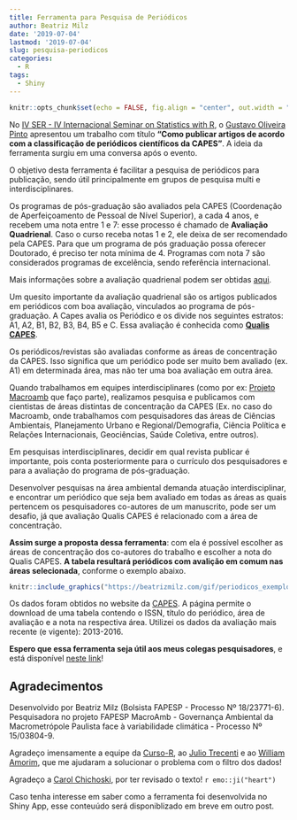 ```yaml
---
title: Ferramenta para Pesquisa de Periódicos
author: Beatriz Milz
date: '2019-07-04'
lastmod: '2019-07-04'
slug: pesquisa-periodicos
categories:
  - R
tags:
  - Shiny
---
```


```r
knitr::opts_chunk$set(echo = FALSE, fig.align = "center", out.width = "100%")
```

No [IV SER - IV Internacional Seminar on Statistics with R](http://ser.uff.br/), o [Gustavo Oliveira Pinto](https://github.com/GustavoOPinto) apresentou um trabalho com título **"Como publicar artigos de acordo com a classificação de periódicos científicos da CAPES"**. A ideia da ferramenta surgiu em uma conversa após o evento. 


O objetivo desta ferramenta é facilitar a pesquisa de periódicos para publicação, sendo útil principalmente em grupos de pesquisa multi e interdisciplinares. 


Os programas de pós-graduação são avaliados pela CAPES (Coordenação de Aperfeiçoamento de Pessoal de Nível Superior), a cada 4 anos, e recebem uma nota entre 1 e 7: esse processo é chamado de **Avaliação Quadrienal**. Caso o curso receba notas 1 e 2, ele deixa de ser recomendado pela CAPES. Para que um programa de pós graduação possa oferecer Doutorado, é preciso ter nota mínima de 4. Programas com nota 7 são considerados programas de excelência, sendo referência internacional. 

Mais informações sobre a avaliação quadrienal podem ser obtidas [aqui](https://www.capes.gov.br/pt/acessoainformacao/perguntas-frequentes/avaliacao-da-pos-graduacao/7421-sobre-avaliacao-de-cursos).

Um quesito importante da avaliação quadrienal são os artigos publicados em periódicos com boa avaliação, vinculados ao programa de pós-graduação. A Capes avalia os Periódico e os divide nos seguintes estratos: A1, A2, B1, B2, B3, B4, B5 e C.
Essa avaliação é conhecida como [**Qualis CAPES**](https://sucupira.capes.gov.br/sucupira/public/consultas/coleta/veiculoPublicacaoQualis/listaConsultaGeralPeriodicos.jsf).

Os periódicos/revistas são avaliadas conforme as áreas de concentração da CAPES. Isso significa que um periódico pode ser muito bem avaliado (ex. A1) em determinada área, mas não ter uma boa avaliação em outra área.

Quando trabalhamos em equipes interdisciplinares (como por ex: [Projeto Macroamb](https://bv.fapesp.br/pt/auxilios/97000/governanca-ambiental-da-macrometropole-paulista-face-a-variabilidade-climatica/) que faço parte), realizamos pesquisa e publicamos com cientistas de áreas distintas de concentração da CAPES (Ex. no caso do Macroamb, onde trabalhamos com pesquisadores das áreas de Ciências Ambientais, Planejamento Urbano e Regional/Demografia, Ciência Política e Relações Internacionais, Geociências, Saúde Coletiva, entre outros). 

Em pesquisas interdisciplinares, decidir em qual revista publicar é importante, pois conta posteriormente para o currículo dos pesquisadores e para a avaliação do programa de pós-graduação. 

Desenvolver pesquisas na área ambiental demanda atuação interdisciplinar, e encontrar um periódico que seja bem avaliado em todas as áreas as quais pertencem os pesquisadores co-autores de um manuscrito, pode ser um desafio, já que avaliação Qualis CAPES é relacionado com a área de concentração.

**Assim surge a proposta dessa ferramenta**: com ela é possível escolher as áreas de concentração dos co-autores do trabalho e escolher a nota do Qualis CAPES. **A tabela resultará periódicos com avalição em comum nas áreas selecionada**, conforme o exemplo abaixo.


```r
knitr::include_graphics("https://beatrizmilz.com/gif/periodicos_exemplo.gif")
```


Os dados foram obtidos no website da [CAPES](https://sucupira.capes.gov.br/sucupira/public/consultas/coleta/veiculoPublicacaoQualis/listaConsultaGeralPeriodicos.jsf). A página permite o download de uma tabela contendo o ISSN, título do periódico, área de avaliação e a nota na respectiva área. Utilizei os dados da avaliação mais recente (e vigente): 2013-2016.

**Espero que essa ferramenta seja útil aos meus colegas pesquisadores**, e está disponível [neste link](https://beatriz-milz.shinyapps.io/pesquisa_periodicos/)!

## Agradecimentos 

Desenvolvido por Beatriz Milz (Bolsista FAPESP - Processo Nº 18/23771-6). 
Pesquisadora no projeto FAPESP MacroAmb - Governança Ambiental da Macrometrópole Paulista face à variabilidade climática - Processo Nº	15/03804-9. 

 Agradeço imensamente a equipe da [Curso-R](https://www.curso-r.com/), ao [Julio Trecenti](https://github.com/jtrecenti) e ao [William Amorim](https://github.com/williamorim), que me ajudaram a solucionar o problema com o filtro dos dados!
 
Agradeço a [Carol Chichoski](https://github.com/carolcichoski), por ter revisado o texto! `r emo::ji("heart")`
 
Caso tenha interesse em saber como a ferramenta foi desenvolvida no Shiny App, esse conteuúdo será disponiblizado em breve em outro post.
 